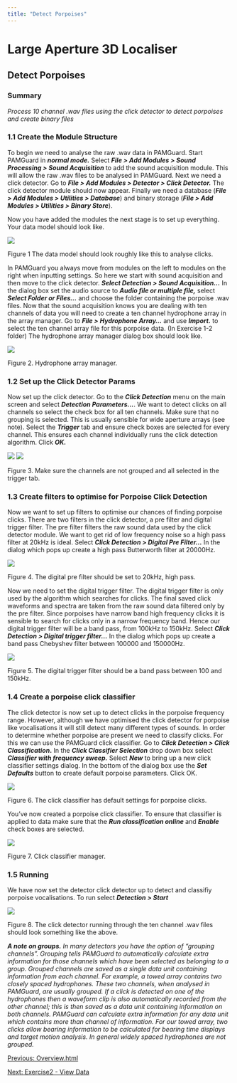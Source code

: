 ```yaml
---
title: "Detect Porpoises"
---
```

Large Aperture 3D Localiser
===========================

Detect Porpoises
----------------

### Summary

_Process 10 channel .wav files using the click detector to detect porpoises and create binary files_

### 1.1 Create the Module Structure

To begin we need to analyse the raw .wav data in PAMGuard. Start PAMGuard in **_normal mode._** Select **_File > Add Modules > Sound Processing > Sound Acquisition_** to add the sound acquisition module. This will allow the raw .wav files to be analysed in PAMGuard. Next we need a click detector. Go to **_File > Add Modules > Detector > Click Detector._** The click detector module should now appear. Finally we need a database (**_File > Add Modules > Utilities > Database_**) and binary storage (**_File > Add Modules > Utilities > Binary Store_**).

Now you have added the modules the next stage is to set up everything. Your data model should look like.

![](images/image003.jpg)

Figure 1 The data model should look roughly like this to analyse clicks.

In PAMGuard you always move from modules on the left to modules on the right when inputting settings. So here we start with sound acquisition and then move to the click detector. **_Select Detection > Sound Acquisition..._** In the dialog box set the audio source to **_Audio file or multiple file,_** select **_Select Folder or Files..._** and choose the folder containing the porpoise .wav files. Now that the sound acquisition knows you are dealing with ten channels of data you will need to create a ten channel hydrophone array in the array manager. Go to **_File > Hydrophone Array..._** and use **_Import._** to select the ten channel array file for this porpoise data. (In Exercise 1-2 folder) The hydrophone array manager dialog box should look like.

![](images/image005.jpg)

Figure 2. Hydrophone array manager.

### 1.2 Set up the Click Detector Params

Now set up the click detector. Go to the **_Click Detection_** menu on the main screen and select **_Detection Parameters..._**. We want to detect clicks on all channels so select the check box for all ten channels. Make sure that no grouping is selected. This is usually sensible for wide aperture arrays (see note). Select the **_Trigger_** tab and ensure check boxes are selected for every channel. This ensures each channel individually runs the click detection algorithm. Click **_OK._**

![](images/image006.jpg) ![](images/image007.jpg)

Figure 3. Make sure the channels are not grouped and all selected in the trigger tab.

### 1.3 Create filters to optimise for Porpoise Click Detection

Now we want to set up filters to optimise our chances of finding porpoise clicks. There are two filters in the click detector, a pre filter and digital trigger filter. The pre filter filters the raw sound data used by the click detector module. We want to get rid of low frequency noise so a high pass filter at 20kHz is ideal. Select **_Click Detection > Digital Pre Filter..._** In the dialog which pops up create a high pass Butterworth filter at 20000Hz.

![](images/image008.jpg)

Figure 4. The digital pre filter should be set to 20kHz, high pass.

Now we need to set the digital trigger filter. The digital trigger filter is only used by the algorithm which searches for clicks. The final saved click waveforms and spectra are taken from the raw sound data filtered only by the pre filter. Since porpoises have narrow band high frequency clicks it is sensible to search for clicks only in a narrow frequency band. Hence our digital trigger filter will be a band pass, from 100kHz to 150kHz. Select **_Click Detection > Digital trigger filter..._** In the dialog which pops up create a band pass Chebyshev filter between 100000 and 150000Hz.

![](images/image010.jpg)

Figure 5. The digital trigger filter should be a band pass between 100 and 150kHz.

### 1.4 Create a porpoise click classifier

The click detector is now set up to detect clicks in the porpoise frequency range. However, although we have optimised the click detector for porpoise like vocalisations it will still detect many different types of sounds. In order to determine whether porpoise are present we need to classify clicks. For this we can use the PAMGuard click classifier. Go to **_Click Detection > Click Classification_.** In the **_Click Classifier Selection_** drop down box select **_Classifier with frequency sweep._** Select **_New_** to bring up a new click classifier settings dialog. In the bottom of the dialog box use the **_Set Defaults_** button to create default porpoise parameters. Click OK.

![](images/image011.jpg)

Figure 6. The click classifier has default settings for porpoise clicks.

You've now created a porpoise click classifier. To ensure that classifier is applied to data make sure that the **_Run classification online_** and **_Enable_** check boxes are selected.

![](images/image012.png)

Figure 7. Click classifier manager.

### 1.5 Running

We have now set the detector click detector up to detect and classifiy porpoise vocalisations. To run select **_Detection > Start_**

![](images/image013.jpg)

Figure 8. The click detector running through the ten channel .wav files should look something like the above.

**_A note on groups._** _In many detectors you have the option of "grouping channels". Grouping tells PAMGuard to automatically calculate extra information for those channels which have been selected as belonging to a group. Grouped channels are saved as a single data unit containing information from each channel. For example, a towed array contains two closely spaced hydrophones. These two channels, when analysed in PAMGuard, are usually grouped. If a click is detected on one of the hydrophones then a waveform clip is also automatically recorded from the other channel; this is then saved as a data unit containing information on both channels. PAMGuard can calculate extra information for any data unit which contains more than channel of information. For our towed array, two clicks allow bearing information to be calculated for bearing time displays and target motion analysis. In general widely spaced hydrophones are not grouped._

[Previous: Overview.html](meal_overview.html)

[Next: Exercise2 - View Data](meal_exercise2_viewData.html)